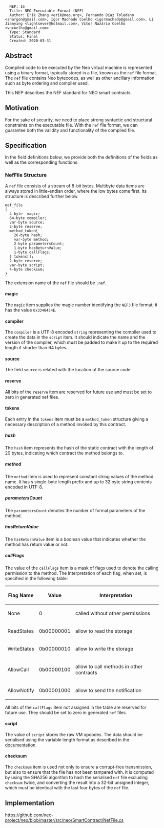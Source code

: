 <pre>
  NEP: 16
  Title: NEO Executable Format (NEF)
  Author: Erik Zhang <erik@neo.org>, Fernando Díaz Toledano <shargon@gmail.com>, Igor Machado Coelho <igormachado@gmail.com>, Li Jianying <lightsever@hotmail.com>, Vitor Nazário Coelho <vncoelho@gmail.com>
  Type: Standard
  Status: Final
  Created: 2020-03-31
</pre>

==Abstract==

Compiled code to be executed by the Neo virtual machine is represented using a binary format, typically stored in a file, known as the <code>nef</code> file format. The <code>nef</code> file contains Neo bytecodes, as well as other ancillary information such as byte ordering and compiler used.

This NEP describes the NEF standard for NEO smart contracts.

==Motivation==

For the sake of security, we need to place strong syntactic and structural constraints on the executable file. With the <code>nef</code> file format, we can guarantee both the validity and functionality of the compiled file.

==Specification==

In the field definitions below, we provide both the definitions of the fields as well as the corresponding functions.

===NefFile Structure===

A <code>nef</code> file consists of a stream of 8-bit bytes. Multibyte data items are always stored in little-endian order, where the low bytes come first. Its structure is described further below.

<pre>
nef_file
{
  4-byte  magic;
  64-byte compiler;
  var-byte source;
  2-byte reserve;
  method_token{
    20-byte hash;
    var-byte method;
    2-byte parametersCount;
    1-byte hasReturnValue;
    1-byte callFlags;
  } tokens[];
  2-byte reserve;
  var-byte script;
  4-byte checksum;
}
</pre>

The extension name of the <code>nef</code> file should be <code>.nef</code>.

====magic====

The <code>magic</code> item supplies the magic number identifying the <code>NEF3</code> file format; it has the value <code>0x3346454E</code>.

====compiler====

The <code>compiler</code> is a UTF-8 encoded <code>string</code> representing the compiler used to create the data in the <code>script</code> item. It should indicate the name and the version of the compiler, which must be padded to make it up to the required length if shorter than 64 bytes.

====source====

The field <code>source</code> is related with the location of the source code.

====reserve====

All bits of the <code>reserve</code> item are reserved for future use and must be set to zero in generated nef files.

====tokens====

Each entry in the <code>tokens</code> item must be a <code>method_token</code> structure giving a necessary description of a method invoked by this contract.

=====hash=====

The <code>hash</code> item represents the hash of the static contract with the length of 20 bytes, indicating which contract the method belongs to.

=====method=====

The <code>method</code> item is used to represent constant string values of the method name. It has s single-byte length prefix and up to 32 byte string contents encoded in UTF-8.
=====parametersCount=====

The <code>parametersCount</code> denotes the number of formal parameters of the method.

=====hasReturnValue=====

The <code>hasReturnValue</code> item is a boolean value that indicates whether the method has return value or not.

=====callFlags=====

The value of the <code>callFlags</code> item is a mask of flags used to denote the calling permission to the method. The Interpretation of each flag, when set, is specified in the following table:

{|
!Flag Name !!Value !!Interpretation
|-
| None || 0 || called without other permissions
|-
| ReadStates || 0b00000001 || allow to read the storage 
|-
| WriteStates || 0b00000010 || allow to write the storage
|-
| AllowCall || 0b00000100 || allow to call methods in other contracts
|-
| AllowNotify || 0b00001000 || allow to send the notification
|}

All bits of the <code>callFlags</code> item not assigned in the table are reserved for future use. They should be set to zero in generated <code>nef</code> files.

====script====

The value of <code>script</code> stores the raw VM opcodes. The data should be serialised using the variable length format as described in the [https://docs.neo.org/developerguide/en/articles/conventions.html#variable-length-types documentation].

====checksum====

The <code>checksum</code> item is used not only to ensure a corrupt-free transmission, but also to ensure that the file has not been tampered with. It is computed by using the SHA256 algorithm to hash the serialised <code>nef</code> file excluding <code>checksum</code> twice, and converting the result into a 32-bit unsigned integer, which must be identical with the last four bytes of the <code>nef</code> file.

==Implementation==

https://github.com/neo-project/neo/blob/master/src/neo/SmartContract/NefFile.cs
